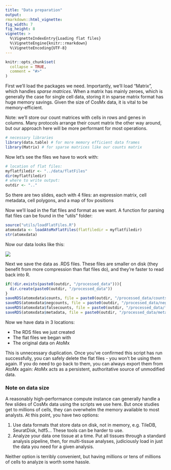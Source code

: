 ```yaml
---
title: "Data preparation"
output: 
rmarkdown::html_vignette: 
fig_width: 7 
fig_height: 8 
vignette: >
  %\VignetteIndexEntry{Loading flat files}
  %\VignetteEngine{knitr::rmarkdown}
  %\VignetteEncoding{UTF-8}
---
```

<style>
p.caption {
  font-size: 1.5em;
}
</style>
```r
knitr::opts_chunk$set(
  collapse = TRUE,
  comment = "#>"
)
```


First we'll load the packages we need. 
Importantly, we'll load "Matrix", which handles *sparse matrices*. 
When a matrix has mainly zeroes, which is generally the case for single cell data,
storing it in sparse matrix format has huge memory savings. Given the size of CosMx
data, it is vital to be memory-efficient. 

Note: we'll store our count matrices with cells in rows and genes in columns. 
Many protocols arrange their count matrix the other way around, 
but our approach here will be more performant for most operations. 

```r
# necessary libraries
library(data.table) # for more memory efficient data frames
library(Matrix) # for sparse matrices like our counts matrix
```

Now let's see the files we have to work with:

```r
# location of flat files:
myflatfiledir <- "../data/flatFiles"
dir(myflatfiledir)
# where to write output:
outdir <- ".."
```
So there are two slides, each with 4 files: an expression matrix, cell metadata, cell polygons, and a map of fov positions

Now we'll load in the flat files and format as we want. A function for parsing flat
files can be found in the "utils" folder:

```r
source("utils/loadFlatFiles.R")
atomxdata <- loadAtoMxFlatFiles(flatfiledir = myflatfiledir) 
str(atomxdata)
```

Now our data looks like this:

![](img/data1.png)


Next we save the data as .RDS files. These files are smaller on disk (they 
benefit from more compression than flat files do), and they're faster to read
back into R.

```r
if(!dir.exists(paste0(outdir, "/processed_data"))){
  dir.create(paste0(outdir, "/processed_data"))
}
saveRDS(atomxdata$counts, file = paste0(outdir, "/processed_data/counts_unfiltered.RDS"))
saveRDS(atomxdata$negcounts, file = paste0(outdir, "/processed_data/negcounts_unfiltered.RDS"))
saveRDS(atomxdata$falsecounts, file = paste0(outdir, "/processed_data/falsecounts_unfiltered.RDS"))
saveRDS(atomxdata$metadata, file = paste0(outdir, "/processed_data/metadata_unfiltered.RDS"))
```

Now we have data in 3 locations:

- The RDS files we just created
- The flat files we began with
- The original data on AtoMx

This is unnecessary duplication. Once you've confirmed this script has run successfully,
you can safely delete the flat files - you won't be using them again. 
If you do need to go back to them, you can always export them from AtoMx again:
AtoMx acts as a persistent, authoritative source of unmodified data.

### Note on data size

A reasonably high-performance compute instance can generally handle a few slides of 
 CosMx data using the scripts we use here. But once studies get to millions of cells, they
 can overwhelm the memory available to most analysts. At this point, you have two options:

1. Use data formats that store data on disk, not in memory, e.g. TileDB, SeuratDisk, hdf5... 
These tools can be harder to use.
2. Analyze your data one tissue at a time. Put all tissues through a standard analysis pipeline, then, for multi-tissue analyses, judiciously load in just the data you need
for a given analysis. 

Neither option is terribly convenient, but having millions or tens of millions of cells 
to analyze is worth some hassle. 


